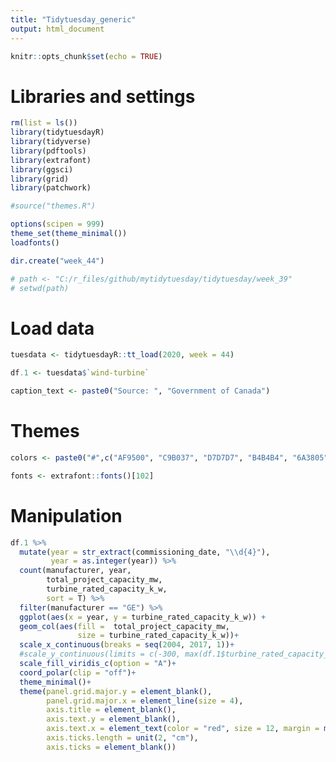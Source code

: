 ```yaml
---
title: "Tidytuesday_generic"
output: html_document
---
```


```r
knitr::opts_chunk$set(echo = TRUE)
```

# Libraries and settings
```r
rm(list = ls())
library(tidytuesdayR)
library(tidyverse)
library(pdftools)
library(extrafont)
library(ggsci)
library(grid)
library(patchwork)

#source("themes.R")

options(scipen = 999)
theme_set(theme_minimal())
loadfonts()

dir.create("week_44")

# path <- "C:/r_files/github/mytidytuesday/tidytuesday/week_39"
# setwd(path)
```

# Load data
```r
tuesdata <- tidytuesdayR::tt_load(2020, week = 44)

df.1 <- tuesdata$`wind-turbine`

caption_text <- paste0("Source: ", "Government of Canada")
```

# Themes
```r
colors <- paste0("#",c("AF9500", "C9B037", "D7D7D7", "B4B4B4", "6A3805", "AD8A56"))

fonts <- extrafont::fonts()[102]
```


# Manipulation
```r
df.1 %>% 
  mutate(year = str_extract(commissioning_date, "\\d{4}"),
         year = as.integer(year)) %>% 
  count(manufacturer, year, 
        total_project_capacity_mw, 
        turbine_rated_capacity_k_w,
        sort = T) %>% 
  filter(manufacturer == "GE") %>%
  ggplot(aes(x = year, y = turbine_rated_capacity_k_w)) +
  geom_col(aes(fill =  total_project_capacity_mw, 
               size = turbine_rated_capacity_k_w))+
  scale_x_continuous(breaks = seq(2004, 2017, 1))+
  #scale_y_continuous(limits = c(-300, max(df.1$turbine_rated_capacity_k_w, na.rm = T)))+
  scale_fill_viridis_c(option = "A")+
  coord_polar(clip = "off")+
  theme_minimal()+
  theme(panel.grid.major.y = element_blank(),
        panel.grid.major.x = element_line(size = 4),
        axis.title = element_blank(),
        axis.text.y = element_blank(),
        axis.text.x = element_text(color = "red", size = 12, margin = margin(t = 1, b = 1),angle =0),
        axis.ticks.length = unit(2, "cm"),
        axis.ticks = element_blank())
```

